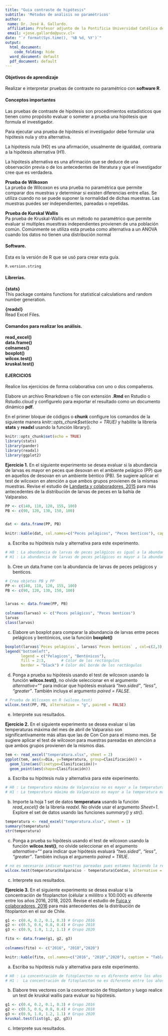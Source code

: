 ```yaml
---
title: "Guia contraste de hipótesis"
subtitle: 'Métodos de análisis no paramétricos'
author:
 name: Dr. José A. Gallardo.
 affiliation: Profesor adjunto de la Pontificia Universidad Católica de Valparaíso
 email: <jose.gallardo@pucv.cl>
date: "`r format(Sys.time(), '%B %d, %Y')`"
output:
  html_document:
    code_folding: hide
  word_document: default
  pdf_document: default
---
```


#### Objetivos de aprendizaje

Realizar e interpretar pruebas de contraste no paramétrico con **software R**.
  
#### Conceptos importantes

Las pruebas de contraste de hipótesis son procedimientos estadísticos que tienen como propósito evaluar o someter a prueba una hipótesis que formula el investigador.

Para ejecutar una prueba de hipótesis el investigador debe formular una hipótesis nula y otra alternativa.

La hipótesis nula (H0) es una afirmación, usualmente de igualdad, contraria a la hipótesis alternativa (H1). 

La hipótesis alternativa es una afirmación que se deduce de una observación previa o de los antecedentes de literatura y que el investigador cree que es verdadera.

**Prueba de Wilkoxon**  
La prueba de Wilcoxon es una prueba no paramétrica que permite comparar dos muestras y determinar si existen diferencias entre ellas. Se utiliza cuando no se puede suponer la normalidad de dichas muestras. Las muestras puedes ser independientes, pareadas o repetidas.

**Prueba de Kurskal Wallis**  
Pa prueba de Kruskal-Wallis es un método no paramétrico que permite evaluar si multiples muesttras independientes provienen de una población común. Comúnmente se utiliza esta prueba como alternativa a un ANOVA cuando los datos no tienen una distribución normal


#### Software.

Esta es la versión de R que se usó para crear esta guía.
```r
R.version.string
```

#### Librerías.
  
**{stats}**  
This package contains functions for statistical calculations and random number generation.

**{readxl}**  
Read Excel Files.
  
#### Comandos para realizar los análisis.

**read_excel()**  
**data.frame()**  
**colnames()**  
**boxplot()**  
**wilcox.test()**  
**kruskal.test()**  

#### EJERCICIOS

Realice los ejercicios de forma colaborativa con uno o dos compañeros.

Elabore un archivo Rmarkdown o file con extensión **.Rmd** en Rstudio o Rstudio.cloud y configurelo para exportar el resultado como un documento dinámico **pdf**. 

En el primer bloque de códigos o **chunk** configure los comandos de la siguiente manera *knitr::opts_chunk$set(echo = TRUE)* y habilite la librería **stats** y **readxl** usando la función library().

```r
knitr::opts_chunk$set(echo = TRUE)
library(stats)
library(pander)
library(readxl)
library(ggplot2)
```

**Ejercicio 1.** En el siguiente experimento se desea evaluar si la abundancia de larvas es mayor en peces que desovan en el ambiente pelágico (PP) que en aquellos de desovan en un ambiente béntico (PB). Se sugiere aplicar el test de wilcoxon en atención a que ambos grupos provienen de la mismas muestras. Revise el estudio de [Landaeta y colaboradores, 2015](https://revbiolmar.uv.cl/resumenes/v504/504-563.pdf) para más antecedentes de la distribución de larvas de peces en la bahía de Valparaíso.

```r
PP <- c(140, 110, 120, 155, 100)
PB <- c(90, 120, 130, 150, 100)


dat <- data.frame(PP, PB)
  
knitr::kable(dat, col.names=c("Peces pelágicos", "Peces benticos"), caption = "Tabla 1. Abundancia de larvas de peces benticos y pelagicos por 1000 metros cúbicos")

```

a) Escriba su hipótesis nula y alternativa para este experimento.

```r

# H0 : La abundancia de larvas de peces pelágicos es igual a la abundancia de peces bénticos.
# H1 : La abundancia de larvas de peces pelágicos es mayor a la abundancia de peces bénticos.

```

b) Cree un data.frame con la abundancia de larvas de peces pelágicos y benticos.

```r
# Crea objetos PB y PP 
PP <- c(140, 110, 120, 155, 100)
PB <- c(90, 120, 130, 150, 100)


larvas <- data.frame(PP, PB)
  
colnames(larvas) <- c("Peces pelágicos", "Peces benticos")
larvas
class(larvas)
```

c) Elabore un boxplot para comparar la abundancia de larvas entre peces pelágicos y bentónicos, use la función **boxplot()**

```r
boxplot(larvas$`Peces pelágicos`, larvas$`Peces benticos` , col=c(2,3), ylab= "Abundancia larvas x 1000 m3", xlab= "Peces")
legend("bottomleft",
       legend = c("Pelagicos", "Bentónicos"),
       fill = 2:3,       # Color de los rectángulos
       border = "black") # Color del borde de los rectángulos
```

d) Ponga a prueba su hipótesis usando el test de wilcoxon usando la función **wilcox.test()**, no olvide seleccionar en el argumento *alternative=""* para indicar que hipótesis evaluará *"two.sided"*, *"less"*, *"greater"*. También incluya el argumento *paired = FALSE*.

```r
# Prueba de Wilcoxon en R (wilcox.test)
wilcox.test(PP, PB, alternative = "g", paired = FALSE)
```

e) Interprete sus resultados.

**Ejercicio 2.** En el siguiente experimento se desea evaluar si las temperaturas máxima del mes de abril de Valparaíso son significantivamente más altas que las de Con Con para el mismo mes. Se sugiere aplicar el test de wilcoxon para muestras pareadas en atención a que ambos grupos provienen de la mismos días.

```r
tem <- read_excel("temperatura.xlsx", sheet = 2)
ggplot(tem, aes(x=Dia, y=Temperatura, group=Clasificación)) +
  geom_line(aes(linetype=Clasificación))+
  geom_point(aes(shape=Clasificación))

```

a) Escriba su hipótesis nula y alternativa para este experimento.

```r

# H0 : La temperatura máxima de Valparaiso no es mayor a la temperatura máxima de Con Con del mes de abril de 2021.
# H1 : La temperatura máxima de Valparaiso es mayor a la temperatura máxima de Con Con del mes de abril de 2021

```

b) Importe la hoja 1 set de datos **temperatura** usando la función *read_excel()* de la librería *readxl*. No olvide usar el argumento *Sheet=1*. Explore el set de datos usando las funciones *summary()* y *str()*.

```r
temperatura <- read_excel("temperatura.xlsx", sheet = 1)
summary(temperatura)
str(temperatura)
```

c) Ponga a prueba su hipótesis usando el test de wilcoxon usando la función **wilcox.test()**, no olvide seleccionar en el argumento *alternative=""* para indicar que hipótesis evaluará *"two.sided"*, *"less"*, *"greater"*. También incluya el argumento *paired = TRUE*.

```r
# no es necesario indicar muestras pareadas pues estamos haciendo la resta en la función.
wilcox.test(temperatura$Valparaiso - temperatura$ConCon, alternative = "greater")
```

c) Interprete sus resultados.


**Ejercicio 3.** En el siguiente experimento se desea evaluar si la concentración de fitoplancton (célular x mililitro x 100.000) es diferente entre los años 2016, 2018, 2020. Revise el estudio de [Fuica y colaboradores, 2016](file:///Users/macbook/Downloads/01.Fans.pdf) para más antecedentes de la distribución de fitoplanton en el sur de Chile.


```r
g1 <- c(0.4, 0.2, 0.1, 0.3) # Grupo 2016
g2 <- c(0.5, 0.6, 0.8, 0.4) # Grupo 2018
g3 <- c(0.9, 1.0, 1.2, 1.1) # Grupo 2020

fito <- data.frame(g1, g2, g3)
  
colnames(fito) <- c("2016", "2018","2020")

knitr::kable(fito, col.names=c("2016", "2018","2020"), caption = "Tabla 2. Fitoplancton en el Sur de Chile en los años 2016, 2018 y 2020")
```

a) Escriba su hipótesis nula y alternativa para este experimento.

```r

# H0 : La concentración de fitoplancton no es diferente entre los años 2016, 2018, 2020.
# H1 :  La concentración de fitoplancton no es diferente entre los años 2016, 2018, 2020.

```

b) Elabore tres vectores con la concentración de fitoplanton y luego realice un test de kruskal wallis para evaluar su hipótesis.

```r
g1 <- c(0.4, 0.2, 0.1, 0.3) # Grupo 2016
g2 <- c(0.5, 0.6, 0.8, 0.4) # Grupo 2018
g3 <- c(0.9, 1.0, 1.2, 1.1) # Grupo 2020
kruskal.test(list(g1, g2, g3))

```

c) Interprete sus resultados.
